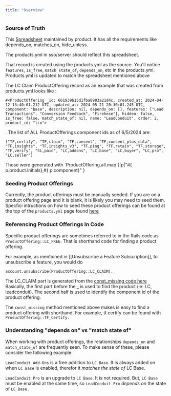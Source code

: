```yaml
---
title: "Overview"
---
```



### Source of Truth
This [Spreadsheet](https://docs.google.com/spreadsheets/d/1cJ1bUQ1CMwS1_DM_9DfE7So_FMV19EF-B8SXiyzbUGg/edit?usp=sharing) maintained by product. It has all the requirements like depends_on, matches_on, hide_unless.

The products.yml in sso/server should reflect this spreadsheet.

That record is created using the products.yml as the source. You'll notice `features`, `is_free`, `match state_of`, `depends_on`, etc in the products.yml. Products.yml is updated to match the spreadsheet mentioned above

The LC Claim ProductOffering record as an example that was created from products.yml looks like :
```
#<ProductOffering _id: 661939b15d1fba0903a21d4c, created_at: 2024-04-12 13:40:01.212 UTC, updated_at: 2024-05-21 20:30:01.245 UTC, component: "base", description: nil, depends_on: [], features: ["Lead Transactions", "Conversion Feedback", "Firehose"], hidden: false, is_free: false, match_state_of: nil, name: "LeadConduit", order: 2, product_id: "lcx">
```
.
The list of ALL ProductOfferings component ids as of 6/5/2024 are:
```
["TF,certify", "TF,claim", "TF,consent", "TF,consent_plus_data", "TF,insights", "TF,insights_v3", "TF,ping", "TF,retain", "TF,storage", "TF,verify", "SL,paid", "LC,addons", "LC,base", "LC,buyer", "LC,pro", "LC,seller"]
```

Those were generated with `ProductOffering.all.map {|p|"#{ p.product.initials},#{
p.component}" }

### Seeding Product Offerings
Currently, the product offerings must be manually seeded. If you are on a product offering page and it is blank, it is likely you may need to seed them. Specfici intructions on how to seed these product offerings can be found at the top of the `products.yml` page found [here](https://github.com/activeprospect/sso/blob/master/server/config/products.yml)

### Referencing Product Offerings In Code

Specific product offerings are sometimes referred to in the Rails code as `ProductOffering::LC_FREE`. That is shorthand code for finding a product offering.

For example, as mentioned in [[Unsubscribe a Feature Subscription]], to unsubscribe a feature, you would do
```
account.unsubscribe(ProductOffering::LC_CLAIM).
```

The LC_CLAIM part is generated from the [const_missing code here](https://github.com/activeprospect/sso/blob/master/server/app/models/product_offering.rb) Basically, the first part before the _ is used to find the product (ie: LC, leadconduit). The second half is used to identify the component id of the product offering.

The `const_missing` method mentioned above makes is easy to find a product offering with shorthand. For example, tf certify can be found with `ProductOffering::TF_Certify.`

### Understanding "depends on" vs "match state of"

When working with product offerings, the relationships `depends_on` and `match_state_of` are frequently seen. To make sense of these, please consider the following example:

`LeadConduit Add-Ons` is a free addition to `LC Base`. It is always added on when `LC Base` is enabled, therefor it *matches the state of* LC Base.

`LeadConduit Pro` is an upgrade to `LC Base`. It is not required. But, `LC Base` must be enabled at the same time, so `LeadConduit Pro` *depends on* the state of `LC Base.`
